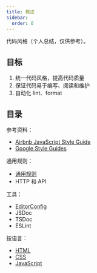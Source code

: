 ```yaml
---
title: 概述
sidebar:
  order: 0
---
```


代码风格（个人总结，仅供参考）。

## 目标

1. 统一代码风格，提高代码质量
2. 保证代码易于编写、阅读和维护
3. 自动化 lint、format

## 目录

参考资料：

+ [Airbnb JavaScript Style Guide](https://github.com/airbnb/javascript)
+ [Google Style Guides](http://google.github.io/styleguide/)

通用规则：

+ [通用规则](./common)
+ HTTP 和 API

工具：

+ [EditorConfig](./editor-config)
+ JSDoc
+ TSDoc
+ ESLint

按语言：

+ [HTML](./html)
+ [CSS](./css)
+ [JavaScript](./javascript)

